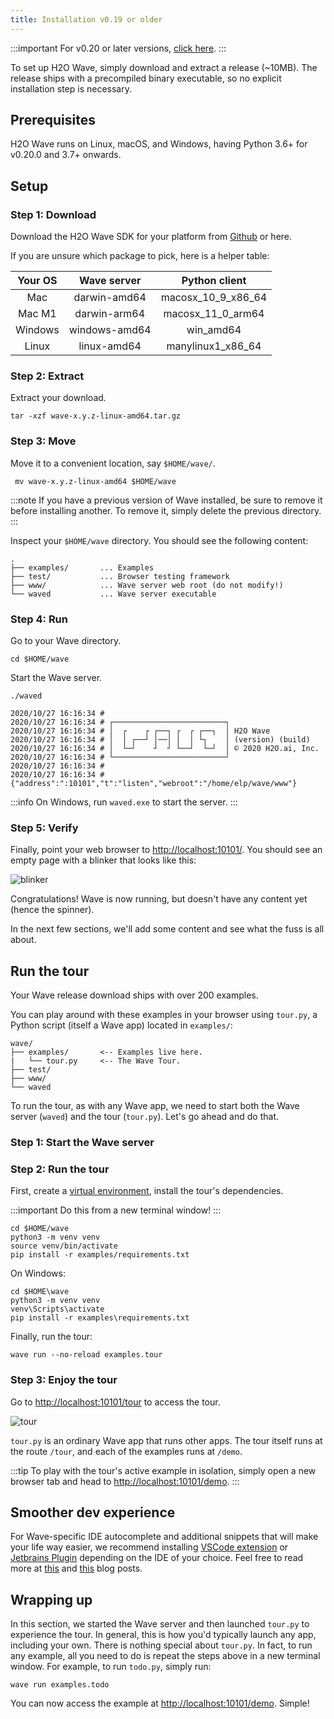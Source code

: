 ```yaml
---
title: Installation v0.19 or older
---
```


:::important
For v0.20 or later versions, [click here](/docs/installation).
:::

To set up H2O Wave, simply download and extract a release (~10MB). The release ships with a precompiled binary executable, so no explicit installation step is necessary.

## Prerequisites

H2O Wave runs on Linux, macOS, and Windows, having Python 3.6+ for v0.20.0 and 3.7+ onwards.

## Setup

### Step 1: Download

Download the H2O Wave SDK for your platform from [Github](https://github.com/h2oai/wave/releases/latest) or here.

If you are unsure which package to pick, here is a helper table:

| **Your OS** | **Wave server** |  **Python client** |
|:-----------:|:---------------:|:------------------:|
|     Mac     |   darwin-amd64  | macosx_10_9_x86_64 |
|    Mac M1   |   darwin-arm64  |  macosx_11_0_arm64 |
|   Windows   |  windows-amd64  |      win_amd64     |
|    Linux    |   linux-amd64   |  manylinux1_x86_64 |


<Downloads />

### Step 2: Extract

Extract your download.

```shell
tar -xzf wave-x.y.z-linux-amd64.tar.gz
```

### Step 3: Move

Move it to a convenient location, say `$HOME/wave/`.

```shell
 mv wave-x.y.z-linux-amd64 $HOME/wave
```

:::note
If you have a previous version of Wave installed, be sure to remove it before installing another. To remove it, simply delete the previous directory.
:::

Inspect your `$HOME/wave` directory. You should see the following content:

```
.
├── examples/       ... Examples
├── test/           ... Browser testing framework
├── www/            ... Wave server web root (do not modify!)
└── waved           ... Wave server executable
```

### Step 4: Run

Go to your Wave directory.

```shell
cd $HOME/wave
```

Start the Wave server.

```shell
./waved
```

```
2020/10/27 16:16:34 # 
2020/10/27 16:16:34 # ┌─────────────────────────┐
2020/10/27 16:16:34 # │  ┌    ┌ ┌──┐ ┌  ┌ ┌──┐  │ H2O Wave
2020/10/27 16:16:34 # │  │ ┌──┘ │──│ │  │ └┐    │ (version) (build)
2020/10/27 16:16:34 # │  └─┘    ┘  ┘ └──┘  └─┘  │ © 2020 H2O.ai, Inc.
2020/10/27 16:16:34 # └─────────────────────────┘
2020/10/27 16:16:34 # 
2020/10/27 16:16:34 # {"address":":10101","t":"listen","webroot":"/home/elp/wave/www"}
```

:::info
On Windows, run `waved.exe` to start the server.
:::

### Step 5: Verify

Finally, point your web browser to [http://localhost:10101/](http://localhost:10101/). You should see an empty page with a blinker that looks like this:

![blinker](assets/installation__waiting.gif)

Congratulations! Wave is now running, but doesn't have any content yet (hence the spinner).

In the next few sections, we'll add some content and see what the fuss is all about.

## Run the tour


Your Wave release download ships with over 200 examples.

You can play around with these examples in your browser using `tour.py`, a Python script (itself a Wave app) located in `examples/`:

```none title="Contents of $HOME/wave"
wave/
├── examples/       <-- Examples live here.
|   └── tour.py     <-- The Wave Tour.
├── test/           
├── www/            
└── waved
```

To run the tour, as with any Wave app, we need to start both the Wave server (`waved`) and the tour (`tour.py`). Let's go ahead and do that.

### Step 1: Start the Wave server

<StartQ/>

### Step 2: Run the tour

First, create a [virtual environment](https://docs.python.org/3/tutorial/venv.html), install the tour's dependencies.

:::important
Do this from a new terminal window!
:::

```shell
cd $HOME/wave
python3 -m venv venv
source venv/bin/activate
pip install -r examples/requirements.txt
```

On Windows:

```shell
cd $HOME\wave
python3 -m venv venv
venv\Scripts\activate
pip install -r examples\requirements.txt
```

Finally, run the tour:

```shell
wave run --no-reload examples.tour
```

### Step 3: Enjoy the tour

Go to [http://localhost:10101/tour](http://localhost:10101/tour) to access the tour.

![tour](assets/tour__tour.png)

`tour.py` is an ordinary Wave app that runs other apps. The tour itself runs at the route `/tour`, and each of the examples runs at `/demo`.

:::tip
To play with the tour's active example in isolation, simply open a new browser tab and head to [http://localhost:10101/demo](http://localhost:10101/demo).
:::

## Smoother dev experience

For Wave-specific IDE autocomplete and additional snippets that will make your life way easier, we recommend installing [VSCode extension](https://marketplace.visualstudio.com/items?itemName=h2oai.h2o-wave) or [Jetbrains Plugin](https://plugins.jetbrains.com/plugin/18530-h2o-wave) depending on the IDE of your choice.
Feel free to read more at [this](/blog/h2o-wave-vscode-extension) and [this](/blog/h2o-wave-pycharm-plugin) blog posts.

## Wrapping up

In this section, we started the Wave server and then launched `tour.py` to experience the tour. In general, this is how you'd typically launch any app, including your own. There is nothing special about `tour.py`. In fact, to run any example, all you need to do is repeat the steps above in a new terminal window. For example, to run `todo.py`, simply run:

```shell
wave run examples.todo
```

You can now access the example at [http://localhost:10101/demo](http://localhost:10101/demo). Simple!
